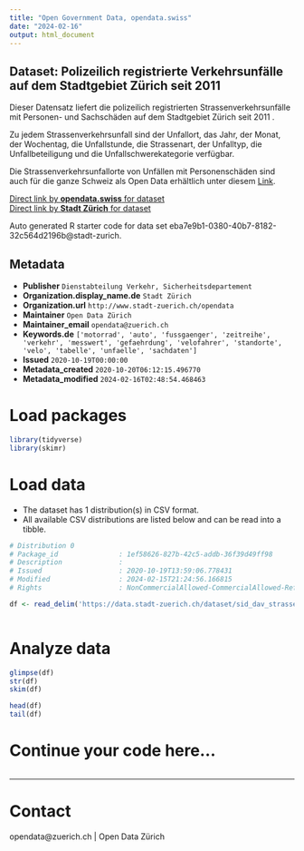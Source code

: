 ```yaml
---
title: "Open Government Data, opendata.swiss"
date: "2024-02-16"
output: html_document
---
```


## Dataset: Polizeilich registrierte Verkehrsunfälle auf dem Stadtgebiet Zürich seit 2011


Dieser Datensatz liefert die polizeilich registrierten Strassenverkehrsunfälle mit Personen- und Sachschäden auf dem Stadtgebiet Zürich seit 2011 . 

Zu jedem Strassenverkehrsunfall sind der Unfallort, das Jahr, der Monat, der Wochentag, die Unfallstunde, die Strassenart, der Unfalltyp, die Unfallbeteiligung und die Unfallschwerekategorie verfügbar.

Die Strassenverkehrsunfallorte von Unfällen mit Personenschäden sind auch für die ganze Schweiz als Open Data erhältlich unter diesem [Link](
https://data.geo.admin.ch/ch.astra.unfaelle-personenschaeden_alle).
 

[Direct link by **opendata.swiss** for dataset](https://opendata.swiss/de/dataset/polizeilich-registrierte-verkehrsunfalle-auf-dem-stadtgebiet-zurich-seit-2011)<br>
[Direct link by **Stadt Zürich** for dataset](https://data.stadt-zuerich.ch/dataset/sid_dav_strassenverkehrsunfallorte)

Auto generated R starter code for data set eba7e9b1-0380-40b7-8182-32c564d2196b@stadt-zurich.

## Metadata

- **Publisher** `Dienstabteilung Verkehr, Sicherheitsdepartement`
- **Organization.display_name.de** `Stadt Zürich`
- **Organization.url** `http://www.stadt-zuerich.ch/opendata`
- **Maintainer** `Open Data Zürich`
- **Maintainer_email** `opendata@zuerich.ch`
- **Keywords.de** `['motorrad', 'auto', 'fussgaenger', 'zeitreihe', 'verkehr', 'messwert', 'gefaehrdung', 'velofahrer', 'standorte', 'velo', 'tabelle', 'unfaelle', 'sachdaten']`
- **Issued** `2020-10-19T00:00:00`
- **Metadata_created** `2020-10-20T06:12:15.496770`
- **Metadata_modified** `2024-02-16T02:48:54.468463`


# Load packages

```r

library(tidyverse)
library(skimr)

```

# Load data

-   The dataset has 1 distribution(s) in CSV format.
-   All available CSV distributions are listed below and can be read into a tibble.

```r

# Distribution 0
# Package_id               : 1ef58626-827b-42c5-addb-36f39d49ff98
# Description              : 
# Issued                   : 2020-10-19T13:59:06.778431
# Modified                 : 2024-02-15T21:24:56.166815
# Rights                   : NonCommercialAllowed-CommercialAllowed-ReferenceRequired

df <- read_delim('https://data.stadt-zuerich.ch/dataset/sid_dav_strassenverkehrsunfallorte/download/RoadTrafficAccidentLocations.csv')



```

# Analyze data

```r

glimpse(df)
str(df)
skim(df)

head(df)
tail(df)

```

# Continue your code here...

```r

```

------------------------------------------------------------------------

# Contact

opendata@zuerich.ch | Open Data Zürich
